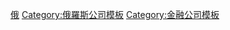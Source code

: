{{Navbox
|name  = 俄羅斯銀行業50強
|title = {{flagicon|Russia}} [[俄羅斯]]銀行業50強
|state         = {{{state|autocollapse}}}
|bodyclass  = hlist

|above      = 
*''按字母順序，截至2014年12月''

|list1      =
*[[Absolut Bank]]
*[[Ak Bars Bank|Ak Bars]]
*[[阿爾法銀行 (俄羅斯)|阿爾法銀行]]
*{{link-en|莫斯科銀行|Bank of Moscow|莫斯科銀行}}
*{{link-en|聖彼得堡銀行|Bank Saint Petersburg|聖彼得堡銀行}}
*[[B&N Bank]]
*[[花旗银行]]
*[[Credit Bank of Moscow]]
*[[Credit Europe Bank]]
*[[Eastern Express Bank]]
*[[天然氣工業銀行]]
*[[Globexbank]]
*[[Home Credit & Finance Bank]]
*[[ING Bank (Eurasia)|ING Bank]]
*[[Khanty-Mansiysk bank Otkritie]]
*[[MDM Bank]]
*[[Mosoblbank]]
*[[Moscow Industrial Bank]]
*[[Sistema|MTS Bank]]
*[[National Bank Trust]]
*[[莫斯科證券交易所]]
*[[北歐銀行]]
*[[Novikombank]]
*[[Otkritie FC Bank]]
*[[OTP Bank]]
*[[Petrocommerce]]
*[[Promsvyazbank]]
*[[Raiffeisenbank (Russia)|Raiffeisenbank]]
*[[Renaissance Credit]]
*[[Rosbank]]
*[[Rosevrobank]]
*[[Rosselkhozbank]]
*[[Rossiya Bank|Rossiya]]
*[[Rossiyskiy Kredit]]
*[[Rossiysky Capital]]
*[[Russian Standard Bank]]
*[[俄羅斯聯邦儲蓄銀行]]
*[[SMP Bank]]
*[[Sovcombank]]
*[[Sviaz-Bank]]
*[[Tatfondbank]]
*[[Transcapitalbank]]
*[[UniCredit Bank Russia|UniCredit Bank]]
*[[Ural Bank for Reconstruction and Development]]
*[[Uralsib]]
*[[Vozrozhdenie Bank|V.Bank]]
*[[Vneshprombank]]
*[[VTB]]
*[[VTB|VTB 24]]
*[[Zenit Bank|Zenit]]
|below      = 
*來源: [http://www.banki.ru/banks/ratings/index.php?LANG=en Banki.ru]
}}
<noinclude>
[[Category:銀行列表|俄]]
[[Category:俄羅斯公司模板]]
[[Category:金融公司模板]]
</noinclude>